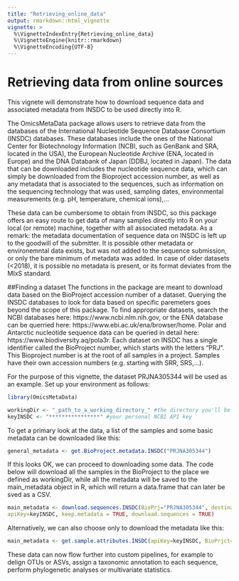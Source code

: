 ```yaml
---
title: "Retrieving_online_data"
output: rmarkdown::html_vignette
vignette: >
  %\VignetteIndexEntry{Retrieving_online_data}
  %\VignetteEngine{knitr::rmarkdown}
  %\VignetteEncoding{UTF-8}
---
```


# Retrieving data from online sources
This vignete will demonstrate how to download sequence data and associated metadata from INSDC to be used directly into R.

The OmicsMetaData package allows users to retrieve data from the databases of the International Nucleotide Sequence Database Consortium (INSDC) databases. These databases include the ones of the National Center for Biotechnology Information (NCBI, such as GenBank and SRA, located in the USA), the European Nucleotide Archive (ENA, located in Europe) and the DNA Databank of Japan (DDBJ, located in Japan). The data that can be downloaded includes the nucleotide sequence data, which can simply be downloaded from the Bioproject accession number, as well as any metadata that is associated to the sequences, such as information on the sequencing technology that was used, sampling dates, environmental measurements (e.g. pH, temperature, chemical ions),... 

These data can be cumbersome to obtain from INSDC, so this package offers an easy route to get data of many samples directly into R on your local (or remote) machine, together with all associated metadata. As a remark: the metadata documentation of sequence data on INSDC is left up to the goodwill of the submitter. It is possible other metadata or environemntal data exists, but was not added to the sequence submission, or only the bare minimum of metadata was added. In case of older datasets (<2018), it is possible no metadata is present, or its format deviates from the MIxS standard.

##Finding a dataset
The functions in the package are meant to download data based on the BioProject accession number of a dataset. Querying the INSDC databases to look for data based on specific paremeters goes beyond the scope of this package. To find appropriate datasets, search the NCBI databases here: https://www.ncbi.nlm.nih.gov, or the ENA database can be querried here: https://www.ebi.ac.uk/ena/browser/home. Polar and Antarctic nucleotide sequence data can be queried in detail here: https://www.biodiversity.aq/pola3r. Each dataset on INSDC has a single identifier called the BioProject number, which starts with the letters "PRJ". This Bioproject number is at the root of all samples in a project. Samples have their own accession numbers (e.g. starting with SRR, SRS,...).

For the purpose of this vignette, the dataset PRJNA305344 will be used as an example. Set up your environment as follows:

```r
library(OmicsMetaData)

workingDir <- "_path_to_a_working_directory_" #the directory you'll be working from and download the data to
keyINSDC <- "****************" #your personal NCBI API key

```

To get a primary look at the data, a list of the samples and some basic metadata can be downloaded like this:

```r
general_metadata <- get.BioProject.metadata.INSDC("PRJNA305344")
```

If this looks OK, we can proceed to downloading some data. The code below will download all the samples in the BioProject to the place we defined as workingDir, while all the metadata will be saved to the main_metadata object in R, which will return a data.frame that can later be sved as a CSV.

```r
main_metadata <- download.sequences.INSDC(BioPrj="PRJNA305344", destination.path=workingDir,
apiKey=keyINSDC, keep.metadata = TRUE, download.sequences = TRUE)
```

Alternatively, we can also choose only to download the metadata like this:

```r
main_metadata <- get.sample.attributes.INSDC(apiKey=keyINSDC, BioPrjct="PRJNA305344")
```

These data can now flow further into custom pipelines, for example to delign OTUs or ASVs, assign a taxonomic annotation to each sequence, perform phylogenetic analyses or multivariate statistics.
